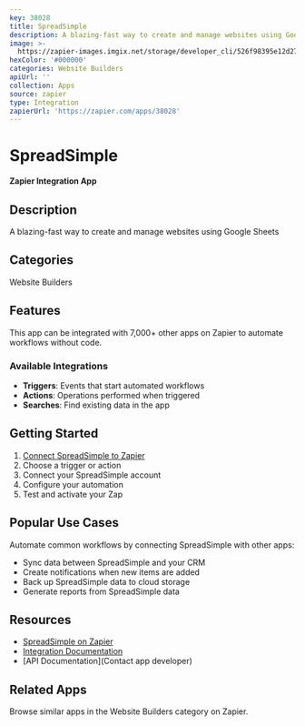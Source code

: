 ```yaml
---
key: 38028
title: SpreadSimple
description: A blazing-fast way to create and manage websites using Google Sheets
image: >-
  https://zapier-images.imgix.net/storage/developer_cli/526f98395e12d278d1f6fac5fdb02614.png?auto=format%2Ccompress&ixlib=python-3.0.0&q=50
hexColor: '#000000'
categories: Website Builders
apiUrl: ''
collection: Apps
source: zapier
type: Integration
zapierUrl: 'https://zapier.com/apps/38028'
---
```

# SpreadSimple

**Zapier Integration App**

## Description

A blazing-fast way to create and manage websites using Google Sheets

## Categories

Website Builders

## Features

This app can be integrated with 7,000+ other apps on Zapier to automate workflows without code.

### Available Integrations

- **Triggers**: Events that start automated workflows
- **Actions**: Operations performed when triggered
- **Searches**: Find existing data in the app

## Getting Started

1. [Connect SpreadSimple to Zapier](https://zapier.com/apps/38028)
2. Choose a trigger or action
3. Connect your SpreadSimple account
4. Configure your automation
5. Test and activate your Zap

## Popular Use Cases

Automate common workflows by connecting SpreadSimple with other apps:

- Sync data between SpreadSimple and your CRM
- Create notifications when new items are added
- Back up SpreadSimple data to cloud storage
- Generate reports from SpreadSimple data

## Resources

- [SpreadSimple on Zapier](https://zapier.com/apps/38028)
- [Integration Documentation](https://zapier.com/apps/38028/integrations)
- [API Documentation](Contact app developer)

## Related Apps

Browse similar apps in the Website Builders category on Zapier.
